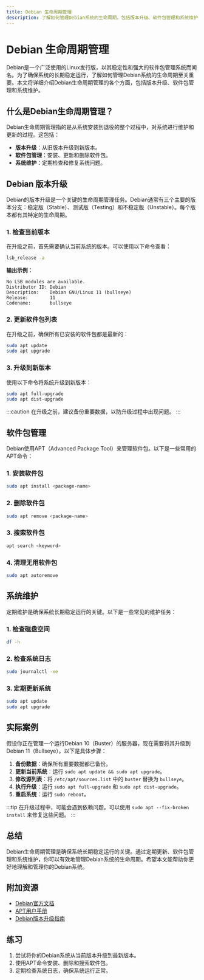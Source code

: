```yaml
---
title: Debian 生命周期管理
description: 了解如何管理Debian系统的生命周期，包括版本升级、软件包管理和系统维护。
---
```


# Debian 生命周期管理

Debian是一个广泛使用的Linux发行版，以其稳定性和强大的软件包管理系统而闻名。为了确保系统的长期稳定运行，了解如何管理Debian系统的生命周期至关重要。本文将详细介绍Debian生命周期管理的各个方面，包括版本升级、软件包管理和系统维护。

## 什么是Debian生命周期管理？

Debian生命周期管理指的是从系统安装到退役的整个过程中，对系统进行维护和更新的过程。这包括：

- **版本升级**：从旧版本升级到新版本。
- **软件包管理**：安装、更新和删除软件包。
- **系统维护**：定期检查和修复系统问题。

## Debian 版本升级

Debian的版本升级是一个关键的生命周期管理任务。Debian通常有三个主要的版本分支：稳定版（Stable）、测试版（Testing）和不稳定版（Unstable）。每个版本都有其特定的生命周期。

### 1. 检查当前版本

在升级之前，首先需要确认当前系统的版本。可以使用以下命令查看：

```bash
lsb_release -a
```

**输出示例：**

```
No LSB modules are available.
Distributor ID: Debian
Description:    Debian GNU/Linux 11 (bullseye)
Release:        11
Codename:       bullseye
```

### 2. 更新软件包列表

在升级之前，确保所有已安装的软件包都是最新的：

```bash
sudo apt update
sudo apt upgrade
```

### 3. 升级到新版本

使用以下命令将系统升级到新版本：

```bash
sudo apt full-upgrade
sudo apt dist-upgrade
```

:::caution
在升级之前，建议备份重要数据，以防升级过程中出现问题。
:::

## 软件包管理

Debian使用APT（Advanced Package Tool）来管理软件包。以下是一些常用的APT命令：

### 1. 安装软件包

```bash
sudo apt install <package-name>
```

### 2. 删除软件包

```bash
sudo apt remove <package-name>
```

### 3. 搜索软件包

```bash
apt search <keyword>
```

### 4. 清理无用软件包

```bash
sudo apt autoremove
```

## 系统维护

定期维护是确保系统长期稳定运行的关键。以下是一些常见的维护任务：

### 1. 检查磁盘空间

```bash
df -h
```

### 2. 检查系统日志

```bash
sudo journalctl -xe
```

### 3. 定期更新系统

```bash
sudo apt update
sudo apt upgrade
```

## 实际案例

假设你正在管理一个运行Debian 10（Buster）的服务器，现在需要将其升级到Debian 11（Bullseye）。以下是具体步骤：

1. **备份数据**：确保所有重要数据都已备份。
2. **更新当前系统**：运行 `sudo apt update && sudo apt upgrade`。
3. **修改源列表**：将 `/etc/apt/sources.list` 中的 `buster` 替换为 `bullseye`。
4. **执行升级**：运行 `sudo apt full-upgrade` 和 `sudo apt dist-upgrade`。
5. **重启系统**：运行 `sudo reboot`。

:::tip
在升级过程中，可能会遇到依赖问题。可以使用 `sudo apt --fix-broken install` 来修复这些问题。
:::

## 总结

Debian生命周期管理是确保系统长期稳定运行的关键。通过定期更新、软件包管理和系统维护，你可以有效地管理Debian系统的生命周期。希望本文能帮助你更好地理解和管理你的Debian系统。

## 附加资源

- [Debian官方文档](https://www.debian.org/doc/)
- [APT用户手册](https://wiki.debian.org/Apt)
- [Debian版本升级指南](https://www.debian.org/releases/)

## 练习

1. 尝试将你的Debian系统从当前版本升级到最新版本。
2. 使用APT命令安装、删除和搜索软件包。
3. 定期检查系统日志，确保系统运行正常。
